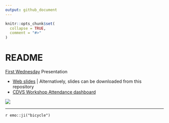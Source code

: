 ```yaml
---
output: github_document
---
```


<!-- README.md is generated from README.Rmd. Please edit that file -->

```r
knitr::opts_chunk$set(
  collapse = TRUE,
  comment = "#>"
)

```

# README

<!-- badges: start -->
<!-- badges: end -->

[First Wednesday](https://wiki.duke.edu/display/LIB/First+Wednesday+2020) Presentation

- [Web slides](https://people.duke.edu/~jrl/dashboard_wednesday)  | Alternatively, slides can be downloaded from this repository
- [CDVS Workshop Attendance dashboard](https://people.duke.edu/~jrl/dvs/workshops/longitudinal_dashboard.html)

<img src="images/attendance.png" style="width; 10%">

***

`r emo::ji("bicycle")`

